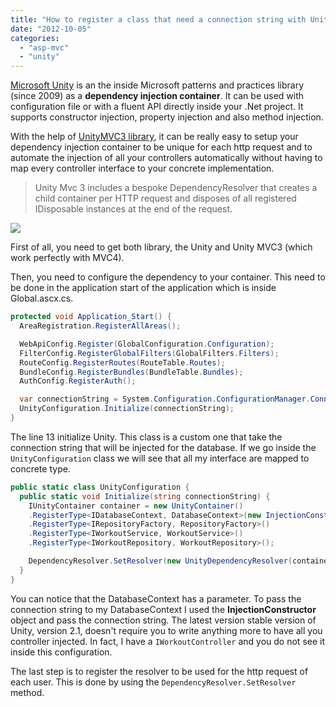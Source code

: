 ```yaml
---
title: "How to register a class that need a connection string with Unity and Asp.Net MVC"
date: "2012-10-05"
categories: 
  - "asp-mvc"
  - "unity"
---
```


[Microsoft Unity](http://unity.codeplex.com/) is an the inside Microsoft patterns and practices library (since 2009) as a **dependency injection container**. It can be used with configuration file or with a fluent API directly inside your .Net project. It supports constructor injection, property injection and also method injection.

With the help of [UnityMVC3 library](http://unitymvc3.codeplex.com/), it can be really easy to setup your dependency injection container to be unique for each http request and to automate the injection of all your controllers automatically without having to map every controller interface to your concrete implementation.

> Unity Mvc 3 includes a bespoke DependencyResolver that creates a child container per HTTP request and disposes of all registered IDisposable instances at the end of the request.

![](/images/blog/pnp_logo.png)

First of all, you need to get both library, the Unity and Unity MVC3 (which work perfectly with MVC4).

Then, you need to configure the dependency to your container. This need to be done in the application start of the application which is inside Global.ascx.cs.

```csharp
protected void Application_Start() { 
  AreaRegistration.RegisterAllAreas();

  WebApiConfig.Register(GlobalConfiguration.Configuration); 
  FilterConfig.RegisterGlobalFilters(GlobalFilters.Filters); 
  RouteConfig.RegisterRoutes(RouteTable.Routes); 
  BundleConfig.RegisterBundles(BundleTable.Bundles); 
  AuthConfig.RegisterAuth();

  var connectionString = System.Configuration.ConfigurationManager.ConnectionStrings["DefaultConnection"].ConnectionString; 
  UnityConfiguration.Initialize(connectionString); 
} 
```

The line 13 initialize Unity. This class is a custom one that take the connection string that will be injected for the database. If we go inside the `UnityConfiguration` class we will see that all my interface are mapped to concrete type.


```csharp
public static class UnityConfiguration { 
  public static void Initialize(string connectionString) { 
    IUnityContainer container = new UnityContainer() 
    .RegisterType<IDatabaseContext, DatabaseContext>(new InjectionConstructor(connectionString)) 
    .RegisterType<IRepositoryFactory, RepositoryFactory>() 
    .RegisterType<IWorkoutService, WorkoutService>() 
    .RegisterType<IWorkoutRepository, WorkoutRepository>();

    DependencyResolver.SetResolver(new UnityDependencyResolver(container)); 
  } 
} 
```

You can notice that the DatabaseContext has a parameter. To pass the connection string to my DatabaseContext I used the **InjectionConstructor** object and pass the connection string. The latest version stable version of Unity, version 2.1, doesn't require you to write anything more to have all you controller injected. In fact, I have a `IWorkoutController` and you do not see it inside this configuration.

The last step is to register the resolver to be used for the http request of each user. This is done by using the `DependencyResolver.SetResolver` method.
